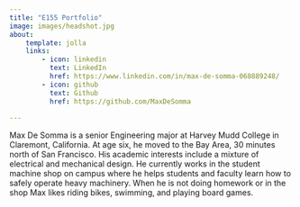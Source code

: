 ```yaml
---
title: "E155 Portfolio"
image: images/headshot.jpg
about:
    template: jolla
    links:
        - icon: linkedin
          text: LinkedIn
          href: https://www.linkedin.com/in/max-de-somma-068889248/
        - icon: github
          text: Github
          href: https://github.com/MaxDeSomma
        
---
```


Max De Somma is a senior Engineering major at Harvey Mudd College in Claremont, California. At age six, he moved to
the Bay Area, 30 minutes north of San Francisco. His academic interests include a mixture of electrical and mechanical design. He currently works in the student machine shop on campus where he helps students and 
faculty learn how to safely operate heavy machinery. When he is not doing homework or in the shop Max 
likes riding bikes, swimming, and playing board games.
